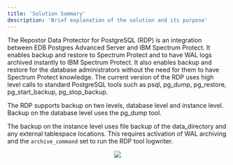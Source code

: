 ```yaml
---
title: 'Solution Summary'
description: 'Brief explanation of the solution and its purpose'
---
```


The Repostor Data Protector for PostgreSQL (RDP) is an integration between EDB Postgres Advanced Server and IBM Spectrum
Protect. It enables backup and restore to Spectrum Protect and to have WAL logs archived instantly to IBM
Spectrum Protect. It also enables backup and restore for the database administrators without the need for them
to have Spectrum Protect knowledge. The current version of the RDP uses high level calls to standard PostgreSQL
tools such as psql, pg_dump, pg_restore, pg_start_backup, pg_stop_backup.

The RDP supports backup on two levels, database level and instance level. Backup on the database level uses the pg_dump tool.

The backup on the instance level uses file backup of the data_directory and any external tablespace locations. This requires activation of WAL archiving and the `archive_command` set to run the RDP tool logwriter.

<p align="center">
  <img  src="Images/RepostorSolutionSummary.png">
</p>
